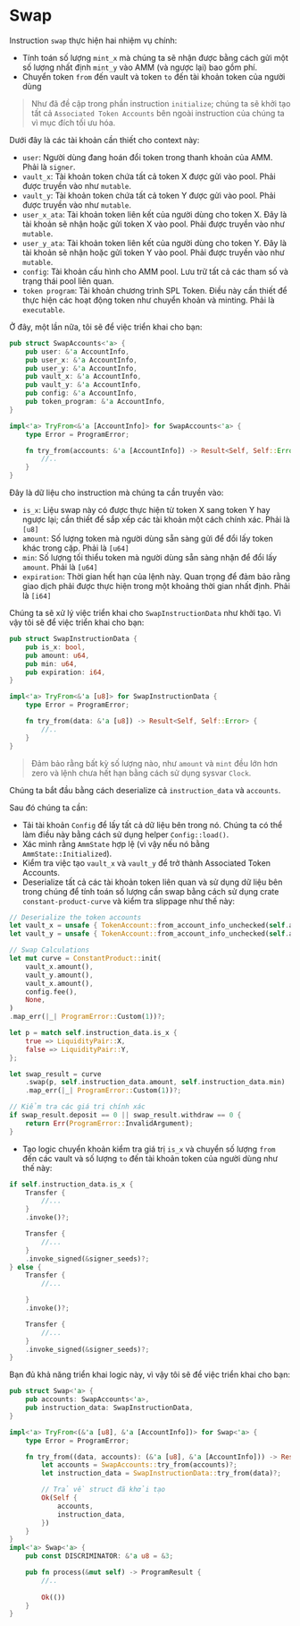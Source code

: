 # Swap

Instruction `swap` thực hiện hai nhiệm vụ chính:
- Tính toán số lượng `mint_x` mà chúng ta sẽ nhận được bằng cách gửi một số lượng nhất định `mint_y` vào AMM (và ngược lại) bao gồm phí.
- Chuyển token `from` đến vault và token `to` đến tài khoản token của người dùng

> Như đã đề cập trong phần instruction `initialize`; chúng ta sẽ khởi tạo tất cả `Associated Token Accounts` bên ngoài instruction của chúng ta vì mục đích tối ưu hóa.

<ArticleSection name="Các tài khoản cần thiết" id="required-accounts" level="h2" />

Dưới đây là các tài khoản cần thiết cho context này:
- `user`: Người dùng đang hoán đổi token trong thanh khoản của AMM. Phải là `signer`.
- `vault_x`: Tài khoản token chứa tất cả token X được gửi vào pool. Phải được truyền vào như `mutable`.
- `vault_y`: Tài khoản token chứa tất cả token Y được gửi vào pool. Phải được truyền vào như `mutable`.
- `user_x_ata`: Tài khoản token liên kết của người dùng cho token X. Đây là tài khoản sẽ nhận hoặc gửi token X vào pool. Phải được truyền vào như `mutable`.
- `user_y_ata`: Tài khoản token liên kết của người dùng cho token Y. Đây là tài khoản sẽ nhận hoặc gửi token Y vào pool. Phải được truyền vào như `mutable`.
- `config`: Tài khoản cấu hình cho AMM pool. Lưu trữ tất cả các tham số và trạng thái pool liên quan.
- `token program`: Tài khoản chương trình SPL Token. Điều này cần thiết để thực hiện các hoạt động token như chuyển khoản và minting. Phải là `executable`.

Ở đây, một lần nữa, tôi sẽ để việc triển khai cho bạn:

```rust
pub struct SwapAccounts<'a> {
    pub user: &'a AccountInfo,
    pub user_x: &'a AccountInfo,
    pub user_y: &'a AccountInfo,
    pub vault_x: &'a AccountInfo,
    pub vault_y: &'a AccountInfo,
    pub config: &'a AccountInfo,
    pub token_program: &'a AccountInfo,
}

impl<'a> TryFrom<&'a [AccountInfo]> for SwapAccounts<'a> {
    type Error = ProgramError;

    fn try_from(accounts: &'a [AccountInfo]) -> Result<Self, Self::Error> {
        //.. 
    }
}
```

<ArticleSection name="Dữ liệu cho Instruction" id="instruction-data" level="h2" />

Đây là dữ liệu cho instruction mà chúng ta cần truyền vào:
- `is_x`: Liệu swap này có được thực hiện từ token X sang token Y hay ngược lại; cần thiết để sắp xếp các tài khoản một cách chính xác. Phải là `[u8]`
- `amount`: Số lượng token mà người dùng sẵn sàng gửi để đổi lấy token khác trong cặp. Phải là `[u64]`
- `min`: Số lượng tối thiểu token mà người dùng sẵn sàng nhận để đổi lấy `amount`. Phải là `[u64]`
- `expiration`: Thời gian hết hạn của lệnh này. Quan trọng để đảm bảo rằng giao dịch phải được thực hiện trong một khoảng thời gian nhất định. Phải là `[i64]`

Chúng ta sẽ xử lý việc triển khai cho `SwapInstructionData` như khởi tạo. Vì vậy tôi sẽ để việc triển khai cho bạn:

```rust
pub struct SwapInstructionData {
    pub is_x: bool,
    pub amount: u64,
    pub min: u64,
    pub expiration: i64,
}

impl<'a> TryFrom<&'a [u8]> for SwapInstructionData {
    type Error = ProgramError;

    fn try_from(data: &'a [u8]) -> Result<Self, Self::Error> {
        //..
    }
}
```

> Đảm bảo rằng bất kỳ số lượng nào, như `amount` và `mint` đều lớn hơn zero và lệnh chưa hết hạn bằng cách sử dụng sysvar `Clock`.

<ArticleSection name="Instruction Logic" id="instruction-logic" level="h2" />

Chúng ta bắt đầu bằng cách deserialize cả `instruction_data` và `accounts`.

Sau đó chúng ta cần:
- Tải tài khoản `Config` để lấy tất cả dữ liệu bên trong nó. Chúng ta có thể làm điều này bằng cách sử dụng helper `Config::load()`.
- Xác minh rằng `AmmState` hợp lệ (vì vậy nếu nó bằng `AmmState::Initialized`).
- Kiểm tra việc tạo `vault_x` và `vault_y` để trở thành Associated Token Accounts.
- Deserialize tất cả các tài khoản token liên quan và sử dụng dữ liệu bên trong chúng để tính toán số lượng cần swap bằng cách sử dụng crate `constant-product-curve` và kiểm tra slippage như thế này:

```rust
// Deserialize the token accounts
let vault_x = unsafe { TokenAccount::from_account_info_unchecked(self.accounts.vault_x)? };
let vault_y = unsafe { TokenAccount::from_account_info_unchecked(self.accounts.vault_y)? };

// Swap Calculations
let mut curve = ConstantProduct::init(
    vault_x.amount(),
    vault_y.amount(),
    vault_x.amount(),
    config.fee(),
    None,
)
.map_err(|_| ProgramError::Custom(1))?;

let p = match self.instruction_data.is_x {
    true => LiquidityPair::X,
    false => LiquidityPair::Y,
};

let swap_result = curve
    .swap(p, self.instruction_data.amount, self.instruction_data.min)
    .map_err(|_| ProgramError::Custom(1))?;

// Kiểm tra các giá trị chính xác
if swap_result.deposit == 0 || swap_result.withdraw == 0 {
    return Err(ProgramError::InvalidArgument);
}
```

- Tạo logic chuyển khoản kiểm tra giá trị `is_x` và chuyển số lượng `from` đến các vault và số lượng `to` đến tài khoản token của người dùng như thế này:

```rust
if self.instruction_data.is_x {
    Transfer {
        //...
    }
    .invoke()?;

    Transfer {
        //...
    }
    .invoke_signed(&signer_seeds)?;
} else {
    Transfer {
        //...

    }
    .invoke()?;

    Transfer {
        //...
    }
    .invoke_signed(&signer_seeds)?;
}
```

Bạn đủ khả năng triển khai logic này, vì vậy tôi sẽ để việc triển khai cho bạn:

```rust
pub struct Swap<'a> {
    pub accounts: SwapAccounts<'a>,
    pub instruction_data: SwapInstructionData,
}

impl<'a> TryFrom<(&'a [u8], &'a [AccountInfo])> for Swap<'a> {
    type Error = ProgramError;

    fn try_from((data, accounts): (&'a [u8], &'a [AccountInfo])) -> Result<Self, Self::Error> {
        let accounts = SwapAccounts::try_from(accounts)?;
        let instruction_data = SwapInstructionData::try_from(data)?;

        // Trả về struct đã khởi tạo
        Ok(Self {
            accounts,
            instruction_data,
        })
    }
}
impl<'a> Swap<'a> {
    pub const DISCRIMINATOR: &'a u8 = &3;

    pub fn process(&mut self) -> ProgramResult {
        //..
        
        Ok(())
    }
}
```
